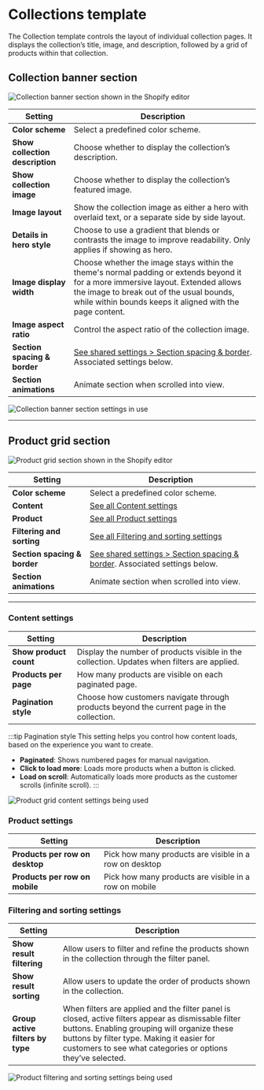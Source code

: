 # Collections template

The Collection template controls the layout of individual collection pages. It displays the collection’s title, image, and description, followed by a grid of products within that collection.

## Collection banner section

![Collection banner section shown in the Shopify editor](./img/collection-banner-preview.png)

| Setting               | Description                                                                 |
|------------------------|-----------------------------------------------------------------------------|
| **Color scheme**         | Select a predefined color scheme. |
| **Show collection description**         | Choose whether to display the collection’s description. |
| **Show collection image**         | Choose whether to display the collection’s featured image. |
| **Image layout**         | Show the collection image as either a hero with overlaid text, or a separate side by side layout. |
| **Details in hero style**         |  Choose to use a gradient that blends or contrasts the image to improve readability. Only applies if showing as hero. |
| **Image display width**         |  Choose whether the image stays within the theme's normal padding or extends beyond it for a more immersive layout. Extended allows the image to break out of the usual bounds, while within bounds keeps it aligned with the page content. |
| **Image aspect ratio**         |  Control the aspect ratio of the collection image. |
| **Section spacing & border**     | [See shared settings > Section spacing & border](#spacing-and-border). Associated settings below.                    |
| **Section animations**     | Animate section when scrolled into view.                    |


![Collection banner section settings in use](./img/collection-banner-1-settings.gif)

---

## Product grid section
![Product grid section shown in the Shopify editor](./img/product-grid-preview.png)

| Setting               | Description                                                                 |
|------------------------|-----------------------------------------------------------------------------|
| **Color scheme**         | Select a predefined color scheme. |
| **Content**         | [See all Content settings](#content-settings) |
| **Product**         | [See all Product settings](#product-settings) |
| **Filtering and sorting**         | [See all Filtering and sorting settings](#filtering-and-sorting-settings) |
| **Section spacing & border**     | [See shared settings > Section spacing & border](#spacing-and-border). Associated settings below.                    |
| **Section animations**     | Animate section when scrolled into view.                    |

---

### Content settings

| Setting               | Description                                                                 |
|------------------------|-----------------------------------------------------------------------------|
| **Show product count**         | Display the number of products visible in the collection. Updates when filters are applied. |
| **Products per page**         | How many products are visible on each paginated page. |
| **Pagination style**         | Choose how customers navigate through products beyond the current page in the collection.  |

:::tip Pagination style
This setting helps you control how content loads, based on the experience you want to create.

* **Paginated**: Shows numbered pages for manual navigation.
* **Click to load more**: Loads more products when a button is clicked.
* **Load on scroll**: Automatically loads more products as the customer scrolls (infinite scroll).
:::

![Product grid content settings being used](./img/collection-product-grid-1-content.gif)

### Product settings

| Setting               | Description                                                                 |
|------------------------|-----------------------------------------------------------------------------|
| **Products per row on desktop**         | Pick how many products are visible in a row on desktop |
| **Products per row on mobile**         | Pick how many products are visible in a row on mobile |


### Filtering and sorting settings

| Setting               | Description                                                                 |
|------------------------|-----------------------------------------------------------------------------|
| **Show result filtering**         | Allow users to filter and refine the products shown in the collection through the filter panel. |
| **Show result sorting**         | Allow users to update the order of products shown in the collection. |
| **Group active filters by type**         | When filters are applied and the filter panel is closed, active filters appear as dismissable filter buttons. Enabling grouping will organize these buttons by filter type. Making it easier for customers to see what categories or options they’ve selected. |

![Product filtering and sorting settings being used](./img/collection-product-grid-2-filters.gif)



<SharedSettings />


<SpacingAndBorder />